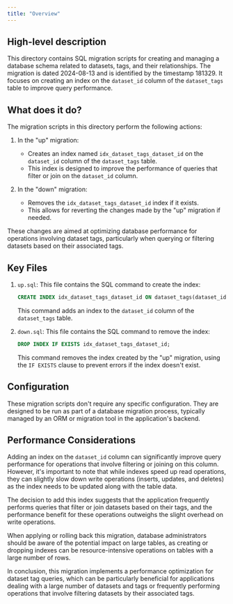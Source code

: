 ```yaml
---
title: "Overview"
---
```


## High-level description
This directory contains SQL migration scripts for creating and managing a database schema related to datasets, tags, and their relationships. The migration is dated 2024-08-13 and is identified by the timestamp 181329. It focuses on creating an index on the `dataset_id` column of the `dataset_tags` table to improve query performance.

## What does it do?
The migration scripts in this directory perform the following actions:

1. In the "up" migration:
   - Creates an index named `idx_dataset_tags_dataset_id` on the `dataset_id` column of the `dataset_tags` table.
   - This index is designed to improve the performance of queries that filter or join on the `dataset_id` column.

2. In the "down" migration:
   - Removes the `idx_dataset_tags_dataset_id` index if it exists.
   - This allows for reverting the changes made by the "up" migration if needed.

These changes are aimed at optimizing database performance for operations involving dataset tags, particularly when querying or filtering datasets based on their associated tags.

## Key Files

1. `up.sql`: This file contains the SQL command to create the index:
   ```sql
   CREATE INDEX idx_dataset_tags_dataset_id ON dataset_tags(dataset_id);
   ```
   This command adds an index to the `dataset_id` column of the `dataset_tags` table.

2. `down.sql`: This file contains the SQL command to remove the index:
   ```sql
   DROP INDEX IF EXISTS idx_dataset_tags_dataset_id;
   ```
   This command removes the index created by the "up" migration, using the `IF EXISTS` clause to prevent errors if the index doesn't exist.

## Configuration
These migration scripts don't require any specific configuration. They are designed to be run as part of a database migration process, typically managed by an ORM or migration tool in the application's backend.

## Performance Considerations
Adding an index on the `dataset_id` column can significantly improve query performance for operations that involve filtering or joining on this column. However, it's important to note that while indexes speed up read operations, they can slightly slow down write operations (inserts, updates, and deletes) as the index needs to be updated along with the table data.

The decision to add this index suggests that the application frequently performs queries that filter or join datasets based on their tags, and the performance benefit for these operations outweighs the slight overhead on write operations.

When applying or rolling back this migration, database administrators should be aware of the potential impact on large tables, as creating or dropping indexes can be resource-intensive operations on tables with a large number of rows.

In conclusion, this migration implements a performance optimization for dataset tag queries, which can be particularly beneficial for applications dealing with a large number of datasets and tags or frequently performing operations that involve filtering datasets by their associated tags.